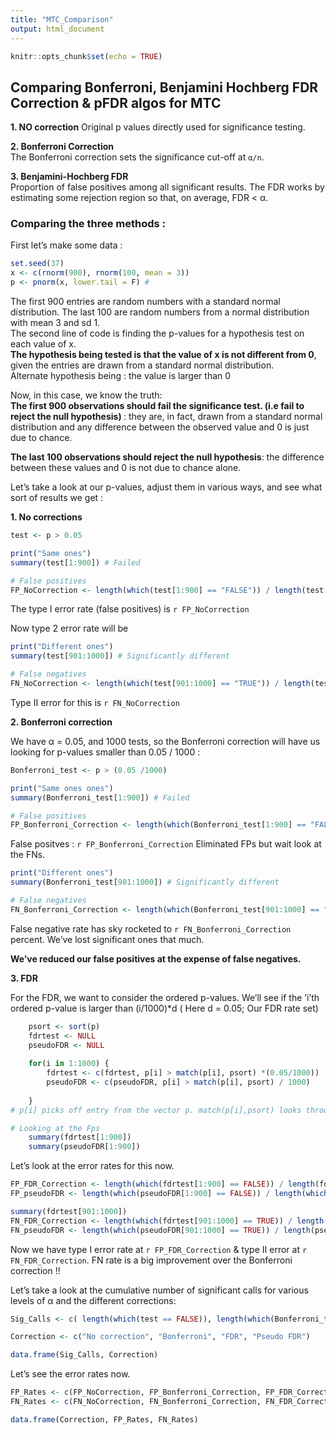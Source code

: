 ```yaml
---
title: "MTC_Comparison"
output: html_document
---
```


```r
knitr::opts_chunk$set(echo = TRUE)
```

## Comparing Bonferroni, Benjamini Hochberg FDR Correction & pFDR algos for MTC

**1. NO correction**
Original p values directly used for significance testing.

**2. Bonferroni Correction**  
The Bonferroni correction sets the significance cut-off at `α/n`.   

**3. Benjamini-Hochberg FDR**  
Proportion of false positives among all significant results. The FDR works by estimating some rejection region so that, on average, FDR < α.  


### Comparing the three methods : 

First let's make some data :

```r
set.seed(37)
x <- c(rnorm(900), rnorm(100, mean = 3))
p <- pnorm(x, lower.tail = F) # 

```

The first 900 entries are random numbers with a standard normal distribution. The last 100 are random numbers from a normal distribution with mean 3 and sd 1.  
The second line of code is finding the p-values for a hypothesis test on each value of x.  
**The hypothesis being tested is that the value of x is not different from 0**, given the entries are drawn from a standard normal distribution.  
Alternate hypothesis being : the value is larger than 0

Now, in this case, we know the truth:  
**The first 900 observations should fail the significance test. (i.e fail to reject the null hypothesis) **: they are, in fact, drawn from a standard normal distribution and any difference between the observed value and 0 is just due to chance.  

**The last 100 observations should reject the null hypothesis**: the difference between these values and 0 is not due to chance alone.  

Let’s take a look at our p-values, adjust them in various ways, and see what sort of results
we get :

**1. No corrections**

```r

test <- p > 0.05 

print("Same ones")
summary(test[1:900]) # Failed 

# False positives
FP_NoCorrection <- length(which(test[1:900] == "FALSE")) / length(test[1:900])

```

The type I error rate (false positives) is `r FP_NoCorrection`

Now type 2 error rate will be

```r

print("Different ones")
summary(test[901:1000]) # Significantly different

# False negatives
FN_NoCorrection <- length(which(test[901:1000] == "TRUE")) / length(test[901:1000])

```

Type II error for this is `r FN_NoCorrection `

**2. Bonferroni correction**

We have α = 0.05, and 1000 tests, so the Bonferroni correction will have us looking for p-values smaller than 0.05 / 1000 :  

```r

Bonferroni_test <- p > (0.05 /1000)

print("Same ones ones")
summary(Bonferroni_test[1:900]) # Failed 

# False positives
FP_Bonferroni_Correction <- length(which(Bonferroni_test[1:900] == "FALSE")) / length(Bonferroni_test[1:900])

```

False positves : `r FP_Bonferroni_Correction `
Eliminated FPs but wait look at the FNs.

```R

print("Different ones")
summary(Bonferroni_test[901:1000]) # Significantly different

# False negatives
FN_Bonferroni_Correction <- length(which(Bonferroni_test[901:1000] == "TRUE")) / length(test[901:1000])

```

False negative rate has sky rocketed to `r FN_Bonferroni_Correction` percent. We've lost significant ones that much.

**We’ve reduced our false positives at the expense of false negatives.**


**3. FDR**

For the FDR, we want to consider the ordered p-values. We’ll see if the 'i'th ordered p-value
is larger than (i/1000)*d ( Here d = 0.05; Our FDR rate set)

```r

    psort <- sort(p)
    fdrtest <- NULL
    pseudoFDR <- NULL
    
    for(i in 1:1000) {
        fdrtest <- c(fdrtest, p[i] > match(p[i], psort) *(0.05/1000))
        pseudoFDR <- c(pseudoFDR, p[i] > match(p[i], psort) / 1000)
        
    }
# p[i] picks off entry from the vector p. match(p[i],psort) looks through the vector psort, finds the first value that’s exactly equal to p[1], and returns which entry of the vector it is.  

# Looking at the Fps
    summary(fdrtest[1:900])
    summary(pseudoFDR[1:900])

```

Let's look at the error rates for this now. 

```r


FP_FDR_Correction <- length(which(fdrtest[1:900] == FALSE)) / length(fdrtest[1:900])
FP_pseudoFDR <- length(which(pseudoFDR[1:900] == FALSE)) / length(which(pseudoFDR[1:900]))

summary(fdrtest[901:1000])
FN_FDR_Correction <- length(which(fdrtest[901:1000] == TRUE)) / length(fdrtest[901:1000])
FN_pseudoFDR <- length(which(pseudoFDR[901:1000] == TRUE)) / length(pseudoFDR[901:1000])

```

Now we have type I error rate at `r FP_FDR_Correction` & type II error at `r FN_FDR_Correction`. FN rate is a big improvement over the Bonferroni correction !!


Let’s take a look at the cumulative number of significant calls for various levels of α and the different corrections:  

```r
Sig_Calls <- c( length(which(test == FALSE)), length(which(Bonferroni_test == FALSE)), length(which(fdrtest == FALSE)), length(which(pseudoFDR == FALSE))  )

Correction <- c("No correction", "Bonferroni", "FDR", "Pseudo FDR")

data.frame(Sig_Calls, Correction)

```

Let's see the error rates now.  

```r

FP_Rates <- c(FP_NoCorrection, FP_Bonferroni_Correction, FP_FDR_Correction, FP_pseudoFDR)
FN_Rates <- c(FN_NoCorrection, FN_Bonferroni_Correction, FN_FDR_Correction, FN_pseudoFDR)

data.frame(Correction, FP_Rates, FN_Rates)
```






